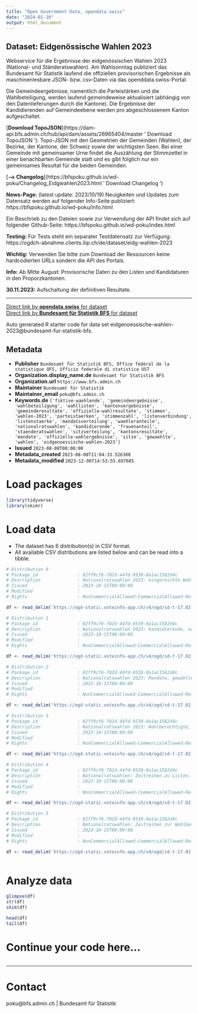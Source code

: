 ```yaml
---
title: "Open Government Data, opendata.swiss"
date: "2024-01-10"
output: html_document
---
```


## Dataset: Eidgenössische Wahlen 2023

Webservice für die Ergebnisse der eidgenössischen Wahlen 2023 (National- und Ständeratswahlen). Am Wahlsonntag publiziert das Bundesamt für Statistik laufend die offiziellen provisorischen Ergebnisse als maschinenlesbare JSON- bzw. csv-Daten via das openddata.swiss-Portal.

Die Gemeindeergebnisse, namentlich die Parteistärken und die Wahlbeteiligung, werden laufend gemeindeweise aktualisiert (abhängig von den Datenlieferungen durch die Kantone). Die Ergebnisse der Kandidierenden auf Gemeindeebene werden pro abgeschlossenem Kanton aufgeschaltet.

[__Download TopoJSON__](https://dam-api.bfs.admin.ch/hub/api/dam/assets/26965404/master ' Download TopoJSON '): Topo-JSON mit den Geometrien der Gemeinden (Wahlen), der Bezirke, der Kantone, der Schweiz sowie der wichtigsten Seen. Bei einer Gemeinde mit gemeinsamer Urne findet die Auszählung der Stimmzettel in einer benachbarten Gemeinde statt und es gibt folglich nur ein gemeinsames Resultat für die beiden Gemeinden.

[__--> Changelog__](https://bfspoku.github.io/wd-poku/Changelog_Eidgwahlen2023.html ' Download Changelog ')

__News-Page:__ (latest update: 2023/10/19) Neuigkeiten und Updates zum Datensatz werden auf folgender Info-Seite publiziert:
https://bfspoku.github.io/wd-poku/Info.html

Ein Beschrieb zu den Dateien sowie zur Verwendung der API findet sich auf folgender Github-Seite:
https://bfspoku.github.io/wd-poku/index.html

__Testing:__ Für Tests steht ein separater Testdatensatz zur Verfügung: https://ogdch-abnahme.clients.liip.ch/de/dataset/eidg-wahlen-2023

__Wichtig:__ Verwenden Sie bitte zum Download der Ressourcen keine hardcodierten URLs sondern die API des Portals.

__Info:__ Ab Mitte August: Provisorische Daten zu den Listen und Kandidaturen in den Proporzkantonen.

__30.11.2023:__ Aufschaltung der definitiven Resultate.

---

[Direct link by **opendata.swiss** for dataset](https://opendata.swiss/de/dataset/eidg-wahlen-2023)<br>
[Direct link by **Bundesamt für Statistik BFS** for dataset](https://www.bfs.admin.ch/bfs/de/home/statistiken/politik/wahlen.html)

Auto generated R starter code for data set eidgenoessische-wahlen-2023@bundesamt-fur-statistik-bfs.

## Metadata

- **Publisher** `Bundesamt für Statistik BFS, Office fédéral de la statistique OFS, Ufficio federale di statistica UST`
- **Organization.display_name.de** `Bundesamt für Statistik BFS`
- **Organization.url** `https://www.bfs.admin.ch`
- **Maintainer** `Bundesamt für Statistik`
- **Maintainer_email** `poku@bfs.admin.ch`
- **Keywords.de** `['fiktive-waehlende', 'gemeindeergebnisse', 'wahlbeteiligung', 'wahllisten', 'kantonsergebnisse', 'gemeinderesultate', 'offizielle-wahlresultate', 'stimmen', 'wahlen-2023', 'parteistaerken', 'stimmenzahl', 'listenverbindung', 'listenstaerke', 'mandatsverteilung', 'waehleranteile', 'nationalratswahlen', 'kandidierende', 'frauenanteil', 'staenderatswahlen', 'sitzverteilung', 'kantonsresultate', 'mandate', 'offizielle-wahlergebnisse', 'sitze', 'gewaehlte', 'wahlen', 'eidgenoessische-wahlen-2023']`
- **Issued** `2023-08-08T00:00:00`
- **Metadata_created** `2023-08-08T11:04:33.526380`
- **Metadata_modified** `2023-12-06T14:53:55.697685`


# Load packages

```r

library(tidyverse)
library(skimr)

```

# Load data

-   The dataset has 6 distribution(s) in CSV format.
-   All available CSV distributions are listed below and can be read into a tibble.

```r

# Distribution 0
# Package_id               : 02ff9cf6-702d-44fd-9539-0a1ac1582d4c
# Description              : Nationalratswahlen 2023: eingereichte Wahllisten, Listenverbindungen, erhaltene Stimmen, Listenstärke und Mandate (Kantone).
# Issued                   : 2023-10-15T00:00:00
# Modified                 : 
# Rights                   : NonCommercialAllowed-CommercialAllowed-ReferenceRequired

df <- read_delim('https://ogd-static.voteinfo-app.ch/v4/ogd/sd-t-17.02-NRW2023-listen-appendix.csv')

# Distribution 1
# Package_id               : 02ff9cf6-702d-44fd-9539-0a1ac1582d4c
# Description              : Nationalratswahlen 2023: Kandidierende, erhaltene Stimmen und Status (gewählt/nicht gewählt) (Kantone, Gemeinden)
# Issued                   : 2023-10-15T00:00:00
# Modified                 : 
# Rights                   : NonCommercialAllowed-CommercialAllowed-ReferenceRequired

df <- read_delim('https://ogd-static.voteinfo-app.ch/v4/ogd/sd-t-17.02-NRW2023-kandidierende-appendix.csv')

# Distribution 2
# Package_id               : 02ff9cf6-702d-44fd-9539-0a1ac1582d4c
# Description              : Nationalratswahlen 2023: Mandate, gewählte Frauen und Männer, Parteistärke sowie Veränderung zu den letzten Wahlen und stärkste Partei (Schweiz, Kantone, Gemeinden).
# Issued                   : 2023-10-15T00:00:00
# Modified                 : 
# Rights                   : NonCommercialAllowed-CommercialAllowed-ReferenceRequired

df <- read_delim('https://ogd-static.voteinfo-app.ch/v4/ogd/sd-t-17.02-NRW2023-parteien-appendix.csv')

# Distribution 3
# Package_id               : 02ff9cf6-702d-44fd-9539-0a1ac1582d4c
# Description              : Nationalratswahlen 2023: Wahlberechtigte, Wählende, Wahlbeteiligung und Veränderung der Wahlbeteiligung (Schweiz, Kantone, Gemeinden).
# Issued                   : 2023-10-15T00:00:00
# Modified                 : 
# Rights                   : NonCommercialAllowed-CommercialAllowed-ReferenceRequired

df <- read_delim('https://ogd-static.voteinfo-app.ch/v4/ogd/sd-t-17.02-NRW2023-wahlbeteiligung-appendix.csv')

# Distribution 4
# Package_id               : 02ff9cf6-702d-44fd-9539-0a1ac1582d4c
# Description              : Nationalratswahlen: Zeitreihen zu Listen, Kandidierenden, Parteistärken, Mandaten, gewählten Frauen und Männern, stärkste Partei (Schweiz, Kantone).
# Issued                   : 2023-10-15T00:00:00
# Modified                 : 
# Rights                   : NonCommercialAllowed-CommercialAllowed-ReferenceRequired

df <- read_delim('https://ogd-static.voteinfo-app.ch/v4/ogd/sd-t-17.02-NRW2023-zeitreihen-parteien-appendix.csv')

# Distribution 5
# Package_id               : 02ff9cf6-702d-44fd-9539-0a1ac1582d4c
# Description              : Nationalratswahlen: Zeitreihen zur Wahlbeteiligung und zum Frauenanteil in % (Schweiz, Kantone).
# Issued                   : 2023-10-15T00:00:00
# Modified                 : 
# Rights                   : NonCommercialAllowed-CommercialAllowed-ReferenceRequired

df <- read_delim('https://ogd-static.voteinfo-app.ch/v4/ogd/sd-t-17.02-NRW2023-zeitreihen-frauen-beteiligung-appendix.csv')



```

# Analyze data

```r

glimpse(df)
str(df)
skim(df)

head(df)
tail(df)

```

# Continue your code here...

```r

```

------------------------------------------------------------------------

# Contact

poku@bfs.admin.ch | Bundesamt für Statistik
